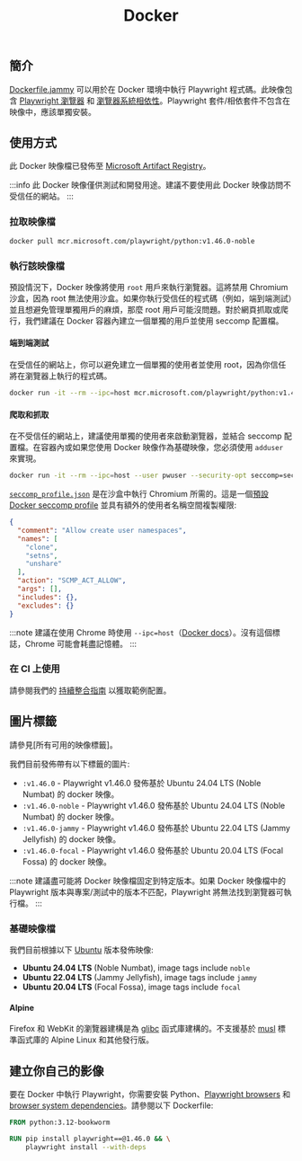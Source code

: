 ﻿---
id: docker
title: "Docker"
---

## 簡介

[Dockerfile.jammy] 可以用於在 Docker 環境中執行 Playwright 程式碼。此映像包含 [Playwright 瀏覽器](./browsers.mdx#install-browsers) 和 [瀏覽器系統相依性](./browsers.mdx#install-system-dependencies)。Playwright 套件/相依套件不包含在映像中，應該單獨安裝。

## 使用方式

此 Docker 映像檔已發佈至 [Microsoft Artifact Registry]。

:::info
此 Docker 映像僅供測試和開發用途。建議不要使用此 Docker 映像訪問不受信任的網站。
:::

### 拉取映像檔

```bash
docker pull mcr.microsoft.com/playwright/python:v1.46.0-noble
```

### 執行該映像檔

預設情況下，Docker 映像將使用 `root` 用戶來執行瀏覽器。這將禁用 Chromium 沙盒，因為 root 無法使用沙盒。如果你執行受信任的程式碼（例如，端到端測試）並且想避免管理單獨用戶的麻煩，那麼 root 用戶可能沒問題。對於網頁抓取或爬行，我們建議在 Docker 容器內建立一個單獨的用戶並使用 seccomp 配置檔。

#### 端到端測試

在受信任的網站上，你可以避免建立一個單獨的使用者並使用 root，因為你信任將在瀏覽器上執行的程式碼。

```bash
docker run -it --rm --ipc=host mcr.microsoft.com/playwright/python:v1.46.0-noble /bin/bash
```

#### 爬取和抓取

在不受信任的網站上，建議使用單獨的使用者來啟動瀏覽器，並結合 seccomp 配置檔。在容器內或如果您使用 Docker 映像作為基礎映像，您必須使用 `adduser` 來實現。

```bash
docker run -it --rm --ipc=host --user pwuser --security-opt seccomp=seccomp_profile.json mcr.microsoft.com/playwright/python:v1.46.0-noble /bin/bash
```

[`seccomp_profile.json`](https://github.com/microsoft/playwright/blob/main/utils/docker/seccomp_profile.json) 是在沙盒中執行 Chromium 所需的。這是一個[預設 Docker seccomp profile](https://github.com/docker/engine/blob/d0d99b04cf6e00ed3fc27e81fc3d94e7eda70af3/profiles/seccomp/default.json) 並具有額外的使用者名稱空間複製權限:

```json
{
  "comment": "Allow create user namespaces",
  "names": [
    "clone",
    "setns",
    "unshare"
  ],
  "action": "SCMP_ACT_ALLOW",
  "args": [],
  "includes": {},
  "excludes": {}
}
```

:::note
建議在使用 Chrome 時使用 `--ipc=host`（[Docker docs](https://docs.docker.com/engine/reference/run/#ipc-settings---ipc)）。沒有這個標誌，Chrome 可能會耗盡記憶體。
:::

### 在 CI 上使用

請參閱我們的 [持續整合指南](./ci.mdx) 以獲取範例配置。

## 圖片標籤

請參見[所有可用的映像標籤]。

我們目前發佈帶有以下標籤的圖片:

- `:v1.46.0` - Playwright v1.46.0 發佈基於 Ubuntu 24.04 LTS (Noble Numbat) 的 docker 映像。
- `:v1.46.0-noble` - Playwright v1.46.0 發佈基於 Ubuntu 24.04 LTS (Noble Numbat) 的 docker 映像。
- `:v1.46.0-jammy` - Playwright v1.46.0 發佈基於 Ubuntu 22.04 LTS (Jammy Jellyfish) 的 docker 映像。
- `:v1.46.0-focal` - Playwright v1.46.0 發佈基於 Ubuntu 20.04 LTS (Focal Fossa) 的 docker 映像。

:::note
建議盡可能將 Docker 映像檔固定到特定版本。如果 Docker 映像檔中的 Playwright 版本與專案/測試中的版本不匹配，Playwright 將無法找到瀏覽器可執行檔。
:::

### 基礎映像檔

我們目前根據以下 [Ubuntu](https://hub.docker.com/_/ubuntu) 版本發佈映像:

- **Ubuntu 24.04 LTS** (Noble Numbat), image tags include `noble`
- **Ubuntu 22.04 LTS** (Jammy Jellyfish), image tags include `jammy`
- **Ubuntu 20.04 LTS** (Focal Fossa), image tags include `focal`

#### Alpine

Firefox 和 WebKit 的瀏覽器建構是為 [glibc](https://en.wikipedia.org/wiki/Glibc) 函式庫建構的。不支援基於 [musl](https://en.wikipedia.org/wiki/Musl) 標準函式庫的 Alpine Linux 和其他發行版。

## 建立你自己的影像

要在 Docker 中執行 Playwright，你需要安裝 Python、[Playwright browsers](./browsers.mdx#install-browsers) 和 [browser system dependencies](./browsers.mdx#install-system-dependencies)。請參閱以下 Dockerfile:

```Dockerfile
FROM python:3.12-bookworm

RUN pip install playwright==@1.46.0 && \
    playwright install --with-deps
```




[Accessibility]: /api/class-accessibility.mdx "Accessibility"
[APIRequest]: /api/class-apirequest.mdx "APIRequest"
[APIRequestContext]: /api/class-apirequestcontext.mdx "APIRequestContext"
[APIResponse]: /api/class-apiresponse.mdx "APIResponse"
[APIResponseAssertions]: /api/class-apiresponseassertions.mdx "APIResponseAssertions"
[Browser]: /api/class-browser.mdx "Browser"
[BrowserContext]: /api/class-browsercontext.mdx "BrowserContext"
[BrowserType]: /api/class-browsertype.mdx "BrowserType"
[CDPSession]: /api/class-cdpsession.mdx "CDPSession"
[Clock]: /api/class-clock.mdx "Clock"
[ConsoleMessage]: /api/class-consolemessage.mdx "ConsoleMessage"
[Dialog]: /api/class-dialog.mdx "Dialog"
[Download]: /api/class-download.mdx "Download"
[ElementHandle]: /api/class-elementhandle.mdx "ElementHandle"
[Error]: /api/class-error.mdx "Error"
[FileChooser]: /api/class-filechooser.mdx "FileChooser"
[Frame]: /api/class-frame.mdx "Frame"
[FrameLocator]: /api/class-framelocator.mdx "FrameLocator"
[JSHandle]: /api/class-jshandle.mdx "JSHandle"
[Keyboard]: /api/class-keyboard.mdx "Keyboard"
[Locator]: /api/class-locator.mdx "Locator"
[LocatorAssertions]: /api/class-locatorassertions.mdx "LocatorAssertions"
[Mouse]: /api/class-mouse.mdx "Mouse"
[Page]: /api/class-page.mdx "Page"
[PageAssertions]: /api/class-pageassertions.mdx "PageAssertions"
[Playwright]: /api/class-playwright.mdx "Playwright"
[Request]: /api/class-request.mdx "Request"
[Response]: /api/class-response.mdx "Response"
[Route]: /api/class-route.mdx "Route"
[Selectors]: /api/class-selectors.mdx "Selectors"
[TimeoutError]: /api/class-timeouterror.mdx "TimeoutError"
[Touchscreen]: /api/class-touchscreen.mdx "Touchscreen"
[Tracing]: /api/class-tracing.mdx "Tracing"
[Video]: /api/class-video.mdx "Video"
[WebError]: /api/class-weberror.mdx "WebError"
[WebSocket]: /api/class-websocket.mdx "WebSocket"
[Worker]: /api/class-worker.mdx "Worker"
[Element]: https://developer.mozilla.org/en-US/docs/Web/API/element "Element"
[EvaluationArgument]: /evaluating.mdx#evaluation-argument "EvaluationArgument"
[Promise]: https://developer.mozilla.org/en-US/docs/Web/JavaScript/Reference/Global_Objects/Promise "Promise"
[iterator]: https://developer.mozilla.org/en-US/docs/Web/JavaScript/Reference/Iteration_protocols "Iterator"
[origin]: https://developer.mozilla.org/en-US/docs/Glossary/Origin "Origin"
[selector]: https://developer.mozilla.org/en-US/docs/Web/CSS/CSS_Selectors "selector"
[Serializable]: https://developer.mozilla.org/en-US/docs/Web/JavaScript/Reference/Global_Objects/JSON/stringify#Description "Serializable"
[UIEvent.detail]: https://developer.mozilla.org/en-US/docs/Web/API/UIEvent/detail "UIEvent.detail"
[UnixTime]: https://en.wikipedia.org/wiki/Unix_time "Unix Time"
[xpath]: https://developer.mozilla.org/en-US/docs/Web/XPath "xpath"

[Any]: https://docs.python.org/3/library/typing.html#typing.Any "Any"
[bool]: https://docs.python.org/3/library/stdtypes.html "bool"
[bytes]: https://docs.python.org/3/library/stdtypes.html#bytes "bytes"
[Callable]: https://docs.python.org/3/library/typing.html#typing.Callable "Callable"
[EventContextManager]: https://docs.python.org/3/reference/datamodel.html#context-managers "Event context manager"
[EventEmitter]: https://pyee.readthedocs.io/en/latest/#pyee.BaseEventEmitter "EventEmitter"
[Exception]: https://docs.python.org/3/library/exceptions.html#Exception "Exception"
[Dict]: https://docs.python.org/3/library/typing.html#typing.Dict "Dict"
[float]: https://docs.python.org/3/library/stdtypes.html#numeric-types-int-float-complex "float"
[int]: https://docs.python.org/3/library/stdtypes.html#numeric-types-int-float-complex "int"
[List]: https://docs.python.org/3/library/typing.html#typing.List "List"
[NoneType]: https://docs.python.org/3/library/constants.html#None "None"
[Pattern]: https://docs.python.org/3/library/re.html "Pattern"
[URL]: https://en.wikipedia.org/wiki/URL "URL"
[pathlib.Path]: https://realpython.com/python-pathlib/ "pathlib.Path"
[str]: https://docs.python.org/3/library/stdtypes.html#text-sequence-type-str "str"
[Union]: https://docs.python.org/3/library/typing.html#typing.Union "Union"
[datetime]: https://docs.python.org/3/library/datetime.html#datetime.datetime "datetime"

[all available image tags]: https://mcr.microsoft.com/en-us/product/playwright/python/about "all available image tags"
[Microsoft Artifact Registry]: https://mcr.microsoft.com/en-us/product/playwright/python/about "Microsoft Artifact Registry"
[Dockerfile.jammy]: https://github.com/microsoft/playwright-python/blob/main/utils/docker/Dockerfile.jammy "Dockerfile.jammy"
